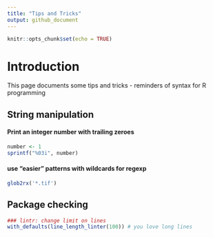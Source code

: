 ```yaml
---
title: "Tips and Tricks"
output: github_document
---
```



```r

knitr::opts_chunk$set(echo = TRUE)

```

# Introduction

This page documents some tips and tricks - reminders of syntax for R programming

## String manipulation

#### Print an integer number with trailing zeroes
```r
number <- 1
sprintf("%03i", number)
```
#### use "easier" patterns with wildcards for regexp
```r
glob2rx('*.tif')
```

## Package checking

```r
### lintr: change limit on lines
with_defaults(line_length_linter(100)) # you love long lines

```

